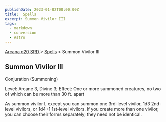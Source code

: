 ```yaml
---
publishDate: 2023-01-02T00:00:00Z
title:  Spells
excerpt: Summon Vivilor III
tags:
  - markdown
  - conversion
  - Astro
---
```


[ Arcana d20 SRD ](/#arcanaD20) > [ Spells](arcana-d20-srd-spells-index) > Summon Vivilor III

##  Summon Vivilor III

Conjuration (Summoning)

Level: Arcane 3, Divine 3; Effect: One or more summoned creatures, no two of
which can be more than 30 ft. apart

As summon vivilor I, except you can summon one 3rd-level vivilor, 1d3 2nd-
level vivilors, or 1d4+1 1st-level vivilors. If you create more than one
vivilor, you can choose their forms separately; they need not be identical.

